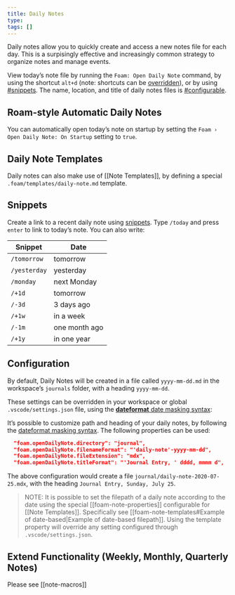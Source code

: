 ```yaml
---
title: Daily Notes
type:
tags: []
---
```


Daily notes allow you to quickly create and access a new notes file for each day.
This is a surpisingly effective and increasingly common strategy to organize
notes and manage events.

View today's note file by running the `Foam: Open Daily Note` command, by using
the shortcut `alt+d` (note: shortcuts can be [overridden](https://code.visualstudio.com/docs/getstarted/keybindings)),
or by using [#snippets](#Snippets). The name, location, and title of daily notes files is [#configurable](#Configuration).

## Roam-style Automatic Daily Notes

You can automatically open today's note on startup by setting the `Foam › Open Daily Note: On Startup` setting to `true`.

## Daily Note Templates

Daily notes can also make use of [[Note Templates]], by defining a special `.foam/templates/daily-note.md` template.

## Snippets

Create a link to a recent daily note using [snippets](https://code.visualstudio.com/docs/editor/userdefinedsnippets). Type `/today` and press `enter` to link to today's note. You can also write:

| Snippet      | Date          |
| ------------ | ------------- |
| `/tomorrow`  | tomorrow      |
| `/yesterday` | yesterday     |
| `/monday`    | next Monday   |
| `/+1d`       | tomorrow      |
| `/-3d`       | 3 days ago    |
| `/+1w`       | in a week     |
| `/-1m`       | one month ago |
| `/+1y`       | in one year   |

## Configuration

By default, Daily Notes will be created in a file called `yyyy-mm-dd.md` in the workspace's `journals` folder, with a heading `yyyy-mm-dd`.

These settings can be overridden in your workspace or global `.vscode/settings.json` file, using the [**dateformat** date masking syntax](https://github.com/felixge/node-dateformat#mask-options):

It's possible to customize path and heading of your daily notes, by following the [dateformat masking syntax](https://github.com/felixge/node-dateformat#mask-options).
The following properties can be used:

```json
  "foam.openDailyNote.directory": "journal",
  "foam.openDailyNote.filenameFormat": "'daily-note'-yyyy-mm-dd",
  "foam.openDailyNote.fileExtension": "mdx",
  "foam.openDailyNote.titleFormat": "'Journal Entry, ' dddd, mmmm d",
```

The above configuration would create a file `journal/daily-note-2020-07-25.mdx`, with the heading `Journal Entry, Sunday, July 25`.

> NOTE: It is possible to set the filepath of a daily note according to the date using the special [[foam-note-properties]] configurable for [[Note Templates]]. Specifically see [[foam-note-templates#Example of date-based|Example of date-based filepath]]. Using the template property will override any setting configured through `.vscode/settings.json`.

## Extend Functionality (Weekly, Monthly, Quarterly Notes)

Please see [[note-macros]]
